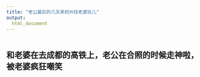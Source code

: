 ```yaml
---
title: "老公最后的几天来杭州找老婆玩儿"
output: 
  html_document
---
```


<head>
     <meta charset="UTF-8">
     <title>图片翻转</title>
     <link rel="stylesheet" href="图片翻转.css">
 </head>
 
<div class="piclist">
 <div class="picbox">
  <div class="box front"><img src="image/hangzhou/1.jpg" alt=""></div>
   <div class="box back"><h2>和老婆在去成都的高铁上，老公在合照的时候走神啦，被老婆疯狂嘲笑</h2></div>
  </div>
  
  
  
 </div>
 </div> 
 